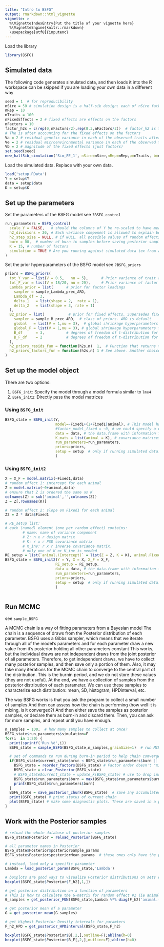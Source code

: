 ```yaml
---
title: "Intro to BSFG"
output: rmarkdown::html_vignette
vignette: >
  %\VignetteIndexEntry{Put the title of your vignette here}
  %\VignetteEngine{knitr::rmarkdown}
  \usepackage[utf8]{inputenc}
---
```


Load the library
```r
library(BSFG)
```

## Simulated data
The following code generates simulated data, and then loads it into the R workspace
can be skipped if you are loading your own data in a different way
```r
seed = 1  # for reproducibility
nSire = 50 # simulation design is a half-sib design: each of nSire fathers has nRep children, each with a different female
nRep = 10
nTraits = 100
nFixedEffects = 2 # fixed effects are effects on the factors
nFactors = 10
factor_h2s = c(rep(0,nFactors/2),rep(0.3,nFactors/2))  # factor_h2 is the % of variance in each factor trait that is explained by additive genetic variation.
# The is after accounting for the fixed effects on the factors
Va = 2 # residual genetic variance in each of the observed traits after accounting for the factors
Ve = 2 # residual microenvironmental variance in each of the observed traits after accounting for the factors
Vb = 2 # magnitude of the fixed effects (just factors)
set.seed(seed)
new_halfSib_simulation('Sim_FE_1', nSire=nSire,nRep=nRep,p=nTraits, b=nFixedEffects, factor_h2s= factor_h2s,Va = Va, Ve = Ve,Vb = Vb)
```

Load the simulated data. Replace with your own data.

```r
load('setup.RData')
Y = setup$Y
data = setup$data
K = setup$K
```


## Set up the parameters

Set the parameters of the BSFG model
see `?BSFG_control`

```r
run_parameters = BSFG_control(
  scale_Y = FALSE,   # should the columns of Y be re-scaled to have mean=0 and sd=1?
  h2_divisions = 20, # Each variance component is allowed to explain between 0% and 100% of the total variation. How many segments should the range [0,100) be divided into for each random effect?
  h2_step_size = NULL, # if NULL, all possible values of random effects are tried each iteration. If in (0,1), a new candidate set of random effect proportional variances is drawn uniformily with a range of this size
  burn = 00,  # number of burn in samples before saving posterior samples
  K = 15, # number of factors
  simulation = TRUE # Are you running against simulated data (ex from a call to new_halfSib_simulation above)? If so, you can provide the setup list and it will make some QC plots
)
```


Set the prior hyperparameters of the BSFG model
see `?BSFG_priors`
```r
priors = BSFG_priors(
  tot_Y_var = list(V = 0.5,   nu = 5),      # Prior variance of trait residuals after accounting for fixed effects and factors
  tot_F_var = list(V = 18/20, nu = 20),     # Prior variance of factor traits. This is included to improve MCMC mixing, but can be turned off by setting nu very large
  Lambda_prior = list(      # prior for factor loadings
    sampler = sample_Lambda_prec_ARD,
    Lambda_df = 3,
    delta_1   = list(shape = 2,  rate = 1),
    delta_2   = list(shape = 3, rate = 1)
  ),
  B2_prior = list(           # prior for fixed effects. Supersedes fixed_var above.
    sampler = sample_B_prec_ARD,  # class of priors. ARD is default
    global   = list(V = 1,nu = 3),  # global shrinkage hyperparameters
    global_F = list(V = 1,nu = 3), # global shrinkage hyperparameters for factors
    B_df      = 3,          # degrees of freedom of t-distribution for residual fixed effects
    B_F_df    = 2           # degrees of freedom of t-distribution for factor fixed effects
  ),
  h2_priors_resids_fun = function(h2s,n)  1,  # Function that returns the prior density for any value of the h2s vector (ie the vector of random effect proportional variances across all random effects. 1 means constant prior. Alternative: pmax(pmin(ddirichlet(c(h2s,1-sum(h2s)),rep(2,length(h2s)+1)),10),1e-10),
  h2_priors_factors_fun = function(h2s,n) 1 # See above. Another choice is one that gives 50% weight to h2==0: ifelse(h2s == 0,n,n/(n-1))
)
```



## Set up the model object

There are two options: 

1. `BSFG_init`: Specify the model through a model formula similar to `lme4`
2. `BSFG_init2`: Directly pass the model matrices

### Using `BSFG_init`
```r
BSFG_state = BSFG_init(Y,
                       model=~Fixed1+(1+Fixed1|animal), # This model has one fixed and two random terms. The random terms are NOT correlated
                       #factor_model_fixed = ~0, # we could specify a different fixed effect model for the factors
                       data = data, # the data.frame with information for constructing the model matrices
                       K_mats = list(animal = K), # covariance matrices for the random effects. If not provided, assume uncorrelated
                       run_parameters=run_parameters,
                       priors=priors,
                       setup = setup  # only if running simulated data. Stores simulated values for comparison
                       )
```


### Using `BSFG_init2`
```r
X = X_F = model.matrix(~Fixed1,data)
# random effect 1: intercept for each animal
Z = model.matrix(~0+animal,data)
# ensure that Z is ordered the same as K
colnames(Z) = sub('animal','',colnames(Z))
Z = Z[,rownames(K)]

# random effect 2: slope on Fixed1 for each animal
Z2 = Z * data$Fixed1

# RE_setup list:
# each (named) element (one per random effect) contains: 
	    # name: name of variance component
	    # Z: n x r design matrix
	    # K: r x r PSD covariance matrix
	    # K_inv: r x r inverse covariance matrix.
	    # only one of K or K_inv is needed
RE_setup = list(`animal.(Intercept)` = list(Z = Z, K = K), animal.Fixed1 = list(Z = Z2, K = K))
BSFG_state = BSFG_init2(Y = Y, X = X, X_F = X_F,
                       RE_setup = RE_setup,
                       data = data, # the data.frame with information for constructing the model matrices
                       run_parameters=run_parameters,
                       priors=priors,
                       setup = setup  # only if running simulated data. Stores simulated values for comparison
                       )
                       
```


## Run MCMC
see `sample_BSFG`

A MCMC chain is a way of fitting parameters from a Bayesian model
The chain is a sequence of draws from the Posterior distribution of each parameter.
BSFG uses a Gibbs sampler, which means that we iterate through all of the model's parameters
and for each parameter draw a new value from it's posterior holding all other parameters constant
This works, but the individual draws are not independent draws from the joint posterior of all parameters.
Therefore, to get independent draws, we have to collect many posterior samples, and then save only a portion of them.
Also, it may take many iterations for the MCMC chain to converge to the central part of the distribution.
This is the burnin period, and we do not store these values (they are not useful).
At the end, we have a collection of samples from the posterior distribution of each parameter.
We can use these samples to characterize each distribution: mean, SD, histogram, HPDinterval, etc.

The way BSFG works is that you ask the program to collect a small number of samples
And then can assess how the chain is performing (how well it is mixing, is it converged?)
And then either save the samples as posterior samples, or declare them as burn-in and discard them.
Then, you can ask for more samples, and repeat until you have enough.


```r
n_samples = 100;  # how many samples to collect at once?
BSFG_state$run_parameters$simulation=F
for(i  in 1:20) {
  print(sprintf('Run %d',i))
  BSFG_state = sample_BSFG(BSFG_state,n_samples,grainSize=1)  # run MCMC chain n_samples iterations. grainSize is a paramter for parallelization (smaller = more parallelization)

  # set of commands to run during burn-in period to help chain converge
  if(BSFG_state$current_state$nrun < BSFG_state$run_parameters$burn || i < 10) {
    BSFG_state = reorder_factors(BSFG_state) # Factor order doesn't "mix" well in the MCMC. We can help it by manually re-ordering from biggest to smallest
    BSFG_state = clear_Posterior(BSFG_state)
    # BSFG_state$current_state = update_k(BSFG_state) # use to drop insignificant factors
    BSFG_state$run_parameters$burn = max(BSFG_state$run_parameters$burn,BSFG_state$current_state$nrun+100) # if you made changes, set a new burn-in period
    print(BSFG_state$run_parameters$burn)
  }
  BSFG_state = save_posterior_chunk(BSFG_state)  # save any accumulated posterior samples in the database to release memory
  print(BSFG_state) # print status of current chain
  plot(BSFG_state) # make some diagnostic plots. These are saved in a pdf booklet: diagnostic_plots.pdf
}
```


## Work with the Posterior samples

```r
# reload the whole database of posterior samples
BSFG_state$Posterior = reload_Posterior(BSFG_state)

# all parameter names in Posterior
BSFG_state$Posterior$posteriorSample_params
BSFG_state$Posterior$posteriorMean_params  # these ones only have the posterior mean saved, not individual posterior samples

# instead, load only a specific parameter
Lambda = load_posterior_param(BSFG_state,'Lambda')

# boxplots are good ways to visualize Posterior distributions on sets of related parameters
boxplot(BSFG_state$Posterior$F_h2[,1,])

# get posterior distribution on a function of parameters
# This is how to calculate the G-matrix for random effect #1 (ie animal above.)
G_samples = get_posterior_FUN(BSFG_state,Lambda %*% diag(F_h2['animal.(Intercept)',]) %*% t(Lambda) + resid_h2['animal.(Intercept)',]/tot_Eta_prec[1,])

# get posterior mean of a parameter
G = get_posterior_mean(G_samples)

# get Highest Posterior Density intervals for paramters
F_h2_HPD = get_posterior_HPDinterval(BSFG_state,F_h2)

boxplot(BSFG_state$Posterior$B[,2,],outline=F);abline(h=0)
boxplot(BSFG_state$Posterior$B_F[,2,],outline=F);abline(h=0)
```


